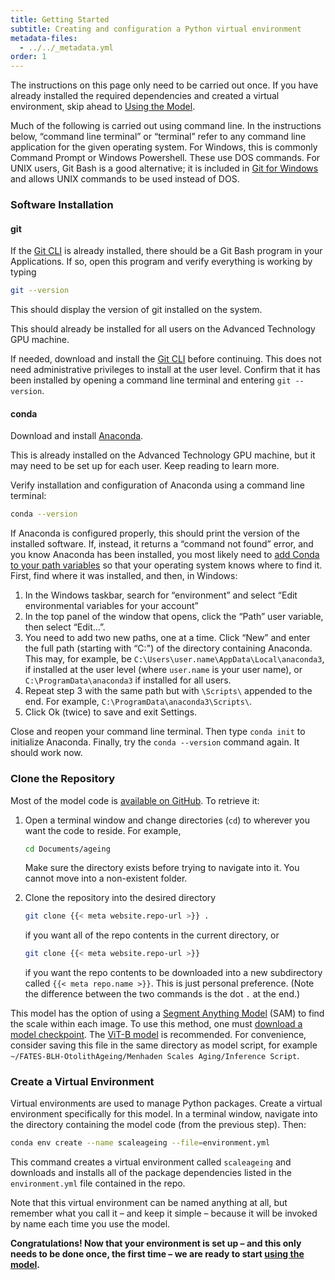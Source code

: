 ```yaml
---
title: Getting Started
subtitle: Creating and configuration a Python virtual environment
metadata-files:
  - ../../_metadata.yml
order: 1
---
```


:::{.callout-note}
The instructions on this page only need to be carried out once. If you have already installed the required dependencies and created a virtual environment, skip ahead to [Using the Model](usage.qmd).
:::

Much of the following is carried out using command line. In the instructions below, "command line terminal" or "terminal" refer to any command line application for the given operating system. For Windows, this is commonly Command Prompt or Windows Powershell. These use DOS commands. For UNIX users, Git Bash is a good alternative; it is included in [Git for Windows](#git) and allows UNIX commands to be used instead of DOS.

### Software Installation

#### git

If the [Git CLI](https://git-scm.com/downloads) is already installed, there should be a Git Bash program in your Applications. If so, open this program and verify everything is working by typing

```bash
git --version
```

This should display the version of git installed on the system.

:::{.callout-note}
This should already be installed for all users on the Advanced Technology GPU machine.
:::

If needed, download and install the [Git CLI](https://git-scm.com/downloads) before continuing. This does not need administrative privileges to install at the user level. Confirm that it has been installed by opening a command line terminal and entering `git --version`.

#### conda

Download and install [Anaconda](https://www.anaconda.com/).

:::{.callout-note}
This is already installed on the Advanced Technology GPU machine, but it may need to be set up for each user. Keep reading to learn more.
:::

Verify installation and configuration of Anaconda using a command line terminal:

```bash
conda --version
```

If Anaconda is configured properly, this should print the version of the installed software. If, instead, it returns a "command not found" error, and you know Anaconda has been installed, you most likely need to [add Conda to your path variables](https://stackoverflow.com/questions/44597662/conda-command-is-not-recognized-on-windows-10) so that your operating system knows where to find it. First, find where it was installed, and then, in Windows:

1. In the Windows taskbar, search for "environment" and select "Edit environmental variables for your account"
2. In the top panel of the window that opens, click the "Path" user variable, then select "Edit...".
3. You need to add two new paths, one at a time. Click "New" and enter the full path (starting with "C:\") of the directory containing Anaconda. This may, for example, be `C:\Users\user.name\AppData\Local\anaconda3`, if installed at the user level (where `user.name` is your user name), or `C:\ProgramData\anaconda3` if installed for all users.
4. Repeat step 3 with the same path but with `\Scripts\` appended to the end. For example, `C:\ProgramData\anaconda3\Scripts\`.
5. Click Ok (twice) to save and exit Settings.

Close and reopen your command line terminal. Then type `conda init` to initialize Anaconda. Finally, try the `conda --version` command again. It should work now.

### Clone the Repository

Most of the model code is [available on GitHub]({{< meta website.repo-url >}}). To retrieve it:

1. Open a terminal window and change directories (`cd`) to wherever you want the code to reside. For example,

   ```bash
   cd Documents/ageing
   ```

   :::{.callout-important}
   Make sure the directory exists before trying to navigate into it. You cannot move into a non-existent folder.
   :::

2. Clone the repository into the desired directory

   ```bash
   git clone {{< meta website.repo-url >}} .
   ```

   if you want all of the repo contents in the current directory, or 
   
   ```bash
   git clone {{< meta website.repo-url >}}
   ```

   if you want the repo contents to be downloaded into a new subdirectory called `{{< meta repo.name >}}`. This is just personal preference. (Note the difference between the two commands is the dot `.` at the end.)

This model has the option of using a [Segment Anything Model](https://arxiv.org/abs/2408.00714) (SAM) to find the scale within each image. To use this method, one must [download a model checkpoint](https://github.com/facebookresearch/segment-anything?tab=readme-ov-file#model-checkpoints). The [ViT-B model](https://dl.fbaipublicfiles.com/segment_anything/sam_vit_b_01ec64.pth) is recommended. For convenience, consider saving this file in the same directory as model script, for example `~/FATES-BLH-OtolithAgeing/Menhaden Scales Aging/Inference Script`.

### Create a Virtual Environment

Virtual environments are used to manage Python packages. Create a virtual environment specifically for this model. In a terminal window, navigate into the directory containing the model code (from the previous step). Then:

```bash
conda env create --name scaleageing --file=environment.yml
```

This command creates a virtual environment called `scaleageing` and downloads and installs all of the package dependencies listed in the `environment.yml` file contained in the repo.

Note that this virtual environment can be named anything at all, but remember what you call it -- and keep it simple -- because it will be invoked by name each time you use the model.

**Congratulations! Now that your environment is set up -- and this only needs to be done once, the first time -- we are ready to start [using the model](usage.qmd).**

